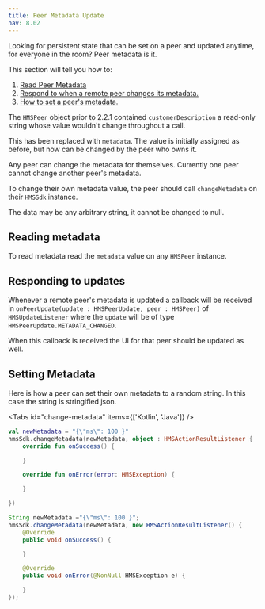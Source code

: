 ```yaml
---
title: Peer Metadata Update
nav: 8.02
---
```


Looking for persistent state that can be set on a peer and updated anytime, for everyone in the room? Peer metadata is it.

This section will tell you how to:
1. [Read Peer Metadata](#reading-metadata)
2. [Respond to when a remote peer changes its metadata.](#responding-to-updates)
3. [How to set a peer's metadata.](#setting-metadata)

The `HMSPeer` object prior to 2.2.1 contained `customerDescription` a read-only string whose value wouldn't change throughout a call.

This has been replaced with `metadata`. The value is initially assigned as before, but now can be changed by the peer who owns it.

Any peer can change the metadata for themselves. Currently one peer cannot change another peer's metadata.

To change their own metadata value, the peer should call `changeMetadata` on their `HMSSdk` instance.

The data may be any arbitrary string, it cannot be changed to null.

## Reading metadata

To read metadata read the `metadata` value on any `HMSPeer` instance.

## Responding to updates

Whenever a remote peer's metadata is updated a callback will be received in `onPeerUpdate(update : HMSPeerUpdate, peer : HMSPeer)` of `HMSUpdateListener` where the `update` will be of type `HMSPeerUpdate.METADATA_CHANGED`.

When this callback is received the UI for that peer should be updated as well.

## Setting Metadata

Here is how a peer can set their own metadata to a random string. In this case the string is stringified json.

<Tabs id="change-metadata" items={['Kotlin', 'Java']} />

<Tab id='change-metadata-0'>

```kotlin
val newMetadata = "{\"ms\": 100 }"
hmsSdk.changeMetadata(newMetadata, object : HMSActionResultListener {
    override fun onSuccess() {

    }

    override fun onError(error: HMSException) {

    }

})
```

</Tab>

<Tab id='change-metadata-1'>

```java
String newMetadata ="{\"ms\": 100 }";
hmsSdk.changeMetadata(newMetadata, new HMSActionResultListener() {
    @Override
    public void onSuccess() {

    }

    @Override
    public void onError(@NonNull HMSException e) {

    }
});
```
</Tab>

